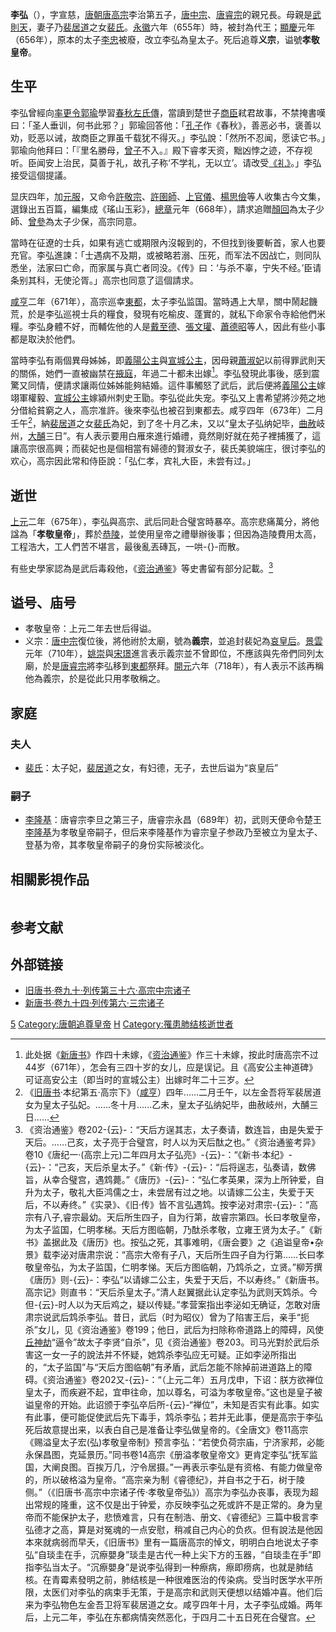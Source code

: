 {{東亞男性歷史人物
|名稱 =唐義宗李弘
|身份 =[[唐朝|唐朝]]追尊皇帝
|國家 =
|時代 =
|主君 =
|屆數 =
|最高職務 =
|前任 = 
|繼任 = 
|圖片名稱 =
|圖片大小 =
|圖片說明 =
|姓 =[[李姓|李姓]]
|名 =弘
|姓名 =李弘
|字 =
|名乘 =<!--琉球士族用-->
|官職 =
|封爵 =代王{{to}}皇太子
|封號 =
|位階 =
|御稱號 = <!--日本皇族之稱號-->
|宮號1 = <!--日本皇族之宮號-->
|宮號2 = <!--朝鮮王族之宮號-->
|封地 =
|神號 =
|尊號 =
|族裔 = 
|旗籍 = <!--清朝旗人專用-->
|氏族 =
|籍貫 =
|本貫 =
|祖籍 =
|本籍 =
|出身地 =
|府邸 =
|世系 = 
|初名 =
|乳名 = <!--日本、朝鮮、琉球以外人物用-->
|幼名 = <!--日本人用-->
|兒名 = <!--朝鮮人用-->
|童名 = <!--琉球人用-->
|小字 =
|別名 =
|號 =
|法號 =
|院號 =
|其他名號 =
|出生日期 =652年<br>[[唐高宗|唐高宗]][[永徽|永徽]]二年
|出生地點 =
|婚年 =
|逝世年 ={{death year and age|675|652}}
|逝世地 =
|諡號 =孝敬皇帝
|廟號 =義宗
|墓葬 =[[唐恭陵|恭陵]]
|祠廟 =
|父親 =[[唐高宗|唐高宗]]
|嫡母 =
|母親 =[[武则天|武则天]]
|元配 =
|正室 =
|妻 =[[哀皇后_(唐朝)|哀皇后]]裴氏
|繼室 =
|平妻 =
|側室 =
|元配之父 =[[裴居道|裴居道]]
|元配之嫡母 =
|元配之母 =
|正室之父 =
|正室之嫡母 =
|正室之母 =
|妻之父 =
|妻之嫡母 =
|妻之母 =
|繼室之父 =
|繼室之嫡母 =
|繼室之母 =
|平妻之父 =
|平妻之嫡母 =
|平妻之母 =
|兄弟 =
|姊妹 =
|嫡兄弟 =
|嫡姊妹 =
|庶兄弟 =
|庶姊妹 =
|同胞兄弟 =章怀太子[[李賢_(唐朝)|李贤]]<br>中宗孝和皇帝[[唐中宗|李顯]]<br>睿宗大圣真皇帝[[唐睿宗|李旦]]<br>（均是弟弟）
|同胞姊妹 =長妹[[安定思公主|安定思公主]]<br>次妹[[太平公主|太平公主]]李令月
|異母兄弟 =燕王[[李忠_(唐朝)|李忠]]<br>原悼王[[李孝|李孝]]<br>澤王[[李上金|李上金]]<br>許王[[李素節|李素節]]
|異母姊妹 =[[李下玉|义阳公主]]<br>[[高安公主|宣城公主]]
|異父兄弟 =
|異父姊妹 =
|繼兄弟 =
|繼姊妹 =
|子 =
|女 =
|嫡子 =
|嫡女 =
|庶子 =
|庶女 =
|養子 =
|養女 =
|繼子 =
|繼女 =
|其他親屬 =嗣子: 楚王[[唐玄宗|李隆基]]（唐玄宗）
|出身 = <!---此处指科举出身--->
|功名 = 
|經歷 =
|著作 =
|注釋 =
}}
'''李弘'''（{{bd|652年||675年||catIdx=L李}}），字宣慈，[[唐朝|唐朝]][[唐高宗|唐高宗]]李治第五子，[[唐中宗|唐中宗]]、[[唐睿宗|唐睿宗]]的親兄長。母親是[[武則天|武則天]]，妻子乃[[裴居道|裴居道]]之女[[哀皇后_(唐朝)|裴氏]]。[[永徽|永徽]]六年（655年）時，被封為代王；[[顯慶|顯慶]]元年（656年），原本的太子[[李忠_(唐朝)|李忠]]被廢，改立李弘為皇太子。死后追尊'''义宗'''，谥號'''孝敬皇帝'''。

== 生平 ==
李弘曾經向[[率更令|率更令]][[郭瑜|郭瑜]]學習[[春秋_(书)|春秋]][[左传|左氏傳]]，當讀到楚世子[[楚穆王|商臣]]弒君故事，不禁掩書嘆曰：「圣人垂训，何书此邪？」郭瑜回答他：「[[孔子|孔子]]作《春秋》，善恶必书，褒善以劝，贬恶以诫，故商臣之罪虽千载犹不得灭。」李弘說：「然所不忍闻，愿读它书。」郭瑜向他拜曰：「『里名勝母，[[曾参|曾子]]不入。』殿下睿孝天资，黜凶悖之迹，不存视听。臣闻安上治民，莫善于礼，故孔子称‘不学礼，无以立’。请改受[[礼记|《礼》]]。」李弘接受這個提議。

显庆四年，加[[冠禮|元服]]，又命令[[許敬宗|許敬宗]]、[[許圉師|許圉師]]、[[上官儀|上官儀]]、[[楊思儉|楊思儉]]等人收集古今文集，選錄出五百篇，編集成《瑤山玉彩》，[[總章|總章]]元年（668年），請求追贈[[顏回|顏回]]為太子少師、[[曾參|曾參]]為太子少保，高宗同意。

當時在征遼的士兵，如果有逃亡或期限內沒報到的，不但找到後要斬首，家人也要充官。李弘進諫：「士遇病不及期，或被略若溺、压死，而军法不因战亡，则同队悉坐，法家曰亡命，而家属与真亡者同没。《传》曰：‘与杀不辜，宁失不经。’臣请条别其科，无使沦胥。」高宗也同意了這個請求。

[[咸亨|咸亨]]二年（671年），高宗巡幸[[洛阳市|東都]]，太子李弘监国。當時遇上大旱，關中鬧起饑荒，於是李弘巡視士兵的糧食，發現有吃榆皮、蓬實的，就私下命家令寺給他們米糧。李弘身體不好，而輔佐他的人是[[戴至德|戴至德]]、[[張文瓘|張文瓘]]、[[蕭德昭|蕭德昭]]等人，因此有些小事都是取決於他們。

當時李弘有兩個異母姊姊，即[[李下玉|義陽公主]]與[[高安公主|宣城公主]]，因母親[[蕭淑妃|蕭淑妃]]以前得罪武則天的關係，她們一直被幽禁在[[掖庭宫|掖庭]]，年過二十都未出嫁<ref>此处据《[[新唐书|新唐书]]》作四十未嫁，《[[资治通鉴|资治通鉴]]》作三十未嫁，按此时唐高宗不过44岁（671年），怎会有三四十岁的女儿，应是误记。且《高安公主神道碑》可证高安公主（即当时的宣城公主）出嫁时年二十三岁。</ref>。李弘發現此事後，感到震驚又同情，便請求讓兩位姊姊能夠結婚。這件事觸怒了武后，武后便將[[李下玉|義陽公主]]嫁翊軍權毅、[[高安公主|宣城公主]]嫁潁州刺史王勖。李弘從此失宠。李弘又上書希望將沙苑之地分借給貧窮之人，高宗准許。後來李弘也被召到東都去。咸亨四年（673年）二月壬午<ref>《[[旧唐书|旧唐书]]·本纪第五·高宗下》（[[咸亨|咸亨]]）四年......二月壬午，以左金吾将军裴居道女为皇太子弘妃。......冬十月......乙未，皇太子弘纳妃毕，曲赦岐州，大酺三日......</ref>，納[[裴居道|裴居道]]之女[[哀皇后_(唐朝)|裴氏]]為妃，到了冬十月乙未，又以“皇太子弘纳妃毕，[[曲赦|曲赦]]岐州，[[大酺|大酺]]三日”。有人表示要用白雁來進行婚禮，竟然剛好就在苑子裡捕獲了，這讓高宗很高興；而裴妃也是個相當有婦德的賢淑女子，裴氏美貌端庄，很讨李弘的欢心，高宗因此常和侍臣說：「弘仁孝，宾礼大臣，未尝有过。」

== 逝世 ==
[[上元_(唐高宗)|上元]]二年（675年），李弘與高宗、武后同赴合璧宮時暴卒。高宗悲痛萬分，將他諡為「'''孝敬皇帝'''」，葬於[[恭陵|恭陵]]，並使用皇帝之禮舉辦後事；但因為造陵費用太高，工程浩大，工人們苦不堪言，最後亂丟磚瓦，一哄-{}-而散。

有些史學家認為是武后毒殺他，《[[資治通鑒|资治通鉴]]》等史書留有部分記載。<ref>《资治通鉴》卷202-{云}-：“天后方逞其志，太子奏请，数连旨，由是失爱于天后。……己亥，太子亮于合璧宫，时人以为天后酞之也。”《资治通鉴考异》卷10《唐纪一·(高宗上元)二年四月太子弘亮》-{云}-：“《新书·本纪》-{云}-：“己亥，天后杀皇太子。”《新·传》-{云}-：“后将逞志，弘奏请，数佛旨，从幸合璧宫，遇鸩薨。”《唐历》-{云}-：“弘仁孝英果，深为上所钟爱，自升为太子，敬礼大臣鸿儒之士，未尝居有过之地。以请嫁二公主，失爱于天后，不以寿终。”《实录》、《旧·传》皆不言弘遇鸩。按李泌对肃宗-{云}-：“高宗有八子,睿宗最幼。天后所生四子，自为行第，故睿宗第四。长曰孝敬皇帝，为太子监国，仁明孝梯。天后方图临朝，乃酞杀孝敬，立雍王贤为太子。”《新书》盖据此及《唐历》也。按弘之死，其事难明，《唐会要》之《追谥皇帝•杂景》载李泌对唐肃宗说：“高宗大帝有子八，天后所生四子自为行第……长曰孝敬皇帝弘，为太子监国，仁明孝悌。天后方图临朝，乃鸩杀之，立贤。”柳芳撰《唐历》则-{云}-：李弘“以请嫁二公主，失爱于天后，不以寿终。”《新唐书。高宗记》则直书：“天后杀皇太子。”清人赵翼据此认定李弘为武则天鸩杀。今但-{云}-时人以为天后鸡之，疑以传疑。”孝营案指出李泌如无确证，怎敢对唐肃宗说武后鸩杀李弘。昔日，武后（时为昭仪）曾为了陷害王后，亲手“扼杀”女儿，见《资治通鉴》卷199；他日，武后为扫除称帝道路上的障碍，风使[[丘神劫|丘神劫]]“逼令”故太子李贤“自杀”，见《资治通鉴》卷203。司马光對於武后杀害这一女一子的說法并不怀疑，她鸩杀李弘应无可疑。正如李泌所指出的，“太子监国”与“天后方图临朝”有矛盾，武后怎能不除掉前进道路上的障碍。《资治通鉴》卷202又-{云}-：“（上元二年）五月戊申，下诏：朕方欲禅位皇太子，而疾避不起，宜申往命，加以尊名，可溢为孝敬皇帝。”这也是皇子被谥皇帝的开始。此诏颁于李弘卒后所-{云}-“禅位”，未知是否实有此事。如实有此事，便可能促使武后先下毒手，鸩杀李弘；若并无此事，便是高宗于李弘死后故意提出来，以表白自己是准备让李弘做皇帝的。《全唐文》卷11高宗《赐溢皇太子宏(弘)孝敬皇帝制》预言李弘：“若使负荷宗庙，宁济家邦，必能永保昌图，克延景历。”同书卷14高宗《册溢孝敬皇帝文》更肯定李弘“抚军监国，大阐良图。百挨万几，泞令居摄。”一再表示李弘是有资格、有能力做皇帝的，所以破格溢为皇帝。“高宗亲为制《睿德纪》，并自书之于石，树于陵侧。”（《旧唐书·高宗中宗诸子传·孝敬皇帝弘》）高宗为李弘办丧事，表现为超出常规的隆重，这不仅是出于钟爱，亦反映李弘之死或許不是正常的。身为皇帝而不能保护太子，悲愤难言，只有在制浩、册文、《睿德纪》三篇中极言李弘德才之高，算是对冤魂的一点安慰，稍减自己内心的负疚。但有說法是他因本來就病弱而早夭，《旧唐书》里有一篇唐高宗的悼文，明明白白地说太子李弘“自琰圭在手，沉瘵嬰身”琰圭是古代一种上尖下方的玉器，“自琰圭在手”即指李弘当太子。“沉瘵嬰身”是说李弘得到一种瘵病，瘵即痨病，也就是肺结核。在青霉素發明之前，肺结核是一种很难医治的传染病。受当时医学水平所限，太医们对李弘的病束手无策，于是高宗和武则天便想以结婚冲喜。他们后来为李弘物色左金吾卫将军裴居道之女。咸亨四年十月，太子李弘成婚。两年后，上元二年，李弘在东都病情突然恶化，于四月二十五日死在合璧宫。</ref>

{{Citation needed|李弘死于疾病，也是许多文史家在依据大量历史资料进行考证后得出的一个判断。[[清朝|清]]乾隆年间的学者[[王昶_(清朝)|王昶]]编纂《金石萃编》，收录《孝敬皇帝睿德纪》。他在跋文中说：“太子的死，是因为多病，而又听说父皇要将皇位传与他，压力过大所致。”在近年来出版的各种武则天传记中，越来越多的学者赞同“病死说”。更有学者指出，由于[[結核|肺结核]]患者死前大量吐血，与鸩死者死前吐血相似，所以被“鸩杀说”引为证据。|time=2020-02-24T02:59:24+00:00}}

{{Citation needed|《[[新唐书|新唐书]]》的记载，据司马光的考证，则完全源于[[李泌|李泌]]与[[唐肅宗|肃宗]]的对话及《唐历》，可信度不高。《资治通鉴》202上元二年四月《考异》-{云}-：《实录》、《旧传》皆不言弘遇鸩。司马光据此认为“其事难明”只言“时人以为天后鸩之”并不妄下定语。|time=2020-02-24T02:59:24+00:00}}

==谥号、庙号==
*孝敬皇帝：上元二年去世后得谥。
*义宗：[[唐中宗|唐中宗]]復位後，將他祔於太廟，號為'''義宗'''，並追封裴妃為[[哀皇后_(唐朝)|哀皇后]]。[[景雲|景雲]]元年（710年），[[姚崇|姚崇]]與[[宋璟|宋璟]]進言表示義宗並不曾即位，不應該與先帝們同列太廟，於是[[唐睿宗|唐睿宗]]將李弘移到[[洛阳市|東都]]祭拜。[[開元|開元]]六年（718年），有人表示不該再稱他為義宗，於是從此只用孝敬稱之。

==家庭==
===夫人===
*[[哀皇后_(唐朝)|裴氏]]：太子妃，[[裴居道|裴居道]]之女，有妇德，无子，去世后谥为“哀皇后”

===嗣子===
*[[唐玄宗|李隆基]]：唐睿宗李旦之第三子，唐睿宗永昌（689年）初，武则天便命令楚王[[唐玄宗|李隆基]]为孝敬皇帝嗣子，但后来李隆基作为睿宗皇子参政乃至被立为皇太子、登基为帝，其孝敬皇帝嗣子的身份实际被淡化。

==相關影視作品==
{| class="wikitable" width="90%" border=1
|-
|- style="background: cornflowerblue; color: white;" align="center"
|style="width: 15%;"|'''飾演演員'''||style="width: 35%;"|'''影視作品'''||style="width: 15%;"|'''飾演演員'''||style="width: 35%;"|'''影視作品'''
|-
|align="center" |[[高培钧|高培钧]] ||《[[一代女皇武则天|一代女皇武则天]]》（1986年）||align="center" |[[蒋君南|蒋君南]]|| 《[[武則天_(1995年电视剧)|武则天]]》（1995年）
|-
|align="center" |[[刘栋﹙演員﹚|刘栋]] ||《[[大明宫词|大明宫词]]》（2000年）||align="center" |[[邹元泷|邹元泷]]|| 《[[日月凌空|日月凌空]]》（2008年）
|-
|align="center" |[[韩梓轩|韩梓轩]] ||《[[唐宫美人天下|唐宫美人天下]]》（2011年）||align="center" |[[袁家宝|袁家宝]] ||《[[武則天秘史|武則天秘史]]》（2011年）
|-
|align="center" |[[康福震|康福震]]|| 《[[武媚娘传奇|武媚娘传奇]]》（2014年）
|}

==参考文献==
{{Reflist}}

==外部链接==
*[http://www.read126.cn/194c6894-51d5-4df3-a4bc-fa1282139f82!d4763b5c-c026-4e4d-b938-3d4d83b455c5.html 旧唐书·卷九十·列传第三十六·高宗中宗诸子]
*[http://www.read126.cn/194c6894-51d5-4df3-a4bc-fa1282139f82!84dff8a5-bbd0-4939-be9c-2d5b41ce9f8f.html 新唐书·卷九十四·列传第六·三宗诸子] {{Wayback|url=http://www.read126.cn/194c6894-51d5-4df3-a4bc-fa1282139f82!84dff8a5-bbd0-4939-be9c-2d5b41ce9f8f.html |date=20201113012838 }}
{{唐朝君主}}
{{唐高宗皇室}}
{{武周则天皇帝皇室}}
[[Category:唐高宗皇子|5]]
[[Category:唐朝追尊皇帝|Category:唐朝追尊皇帝]]
[[Category:李姓|H]]
[[Category:罹患肺结核逝世者|Category:罹患肺结核逝世者]]
